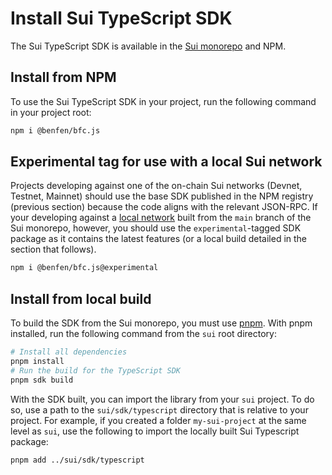 # Install Sui TypeScript SDK

The Sui TypeScript SDK is available in the
[Sui monorepo](https://github.com/MystenLabs/sui/tree/main/sdk) and NPM.

## Install from NPM

To use the Sui TypeScript SDK in your project, run the following command in your project root:

```sh npm2yarn
npm i @benfen/bfc.js
```

## Experimental tag for use with a local Sui network

Projects developing against one of the on-chain Sui networks (Devnet, Testnet, Mainnet) should use
the base SDK published in the NPM registry (previous section) because the code aligns with the
relevant JSON-RPC. If your developing against a
[local network](https://docs.sui.io/testnet/build/sui-local-network) built from the `main` branch of
the Sui monorepo, however, you should use the `experimental`-tagged SDK package as it contains the
latest features (or a local build detailed in the section that follows).

```sh npm2yarn
npm i @benfen/bfc.js@experimental
```

## Install from local build

To build the SDK from the Sui monorepo, you must use [pnpm](https://pnpm.io/). With pnpm installed,
run the following command from the `sui` root directory:

```bash
# Install all dependencies
pnpm install
# Run the build for the TypeScript SDK
pnpm sdk build
```

With the SDK built, you can import the library from your `sui` project. To do so, use a path to the
`sui/sdk/typescript` directory that is relative to your project. For example, if you created a
folder `my-sui-project` at the same level as `sui`, use the following to import the locally built
Sui Typescript package:

```bash
pnpm add ../sui/sdk/typescript
```
